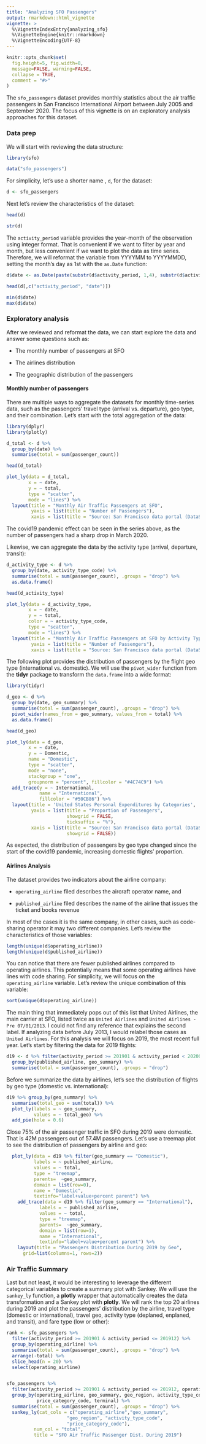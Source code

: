 ```yaml
---
title: "Analyzing SFO Passengers"
output: rmarkdown::html_vignette
vignette: >
  %\VignetteIndexEntry{analyzing_sfo}
  %\VignetteEngine{knitr::rmarkdown}
  %\VignetteEncoding{UTF-8}
---
```


```r
knitr::opts_chunk$set(
  fig.height=5, fig.width=8, 
  message=FALSE, warning=FALSE,
  collapse = TRUE,
  comment = "#>"
)
```

The `sfo_passengers` dataset provides monthly statistics about the air traffic passengers in San Francisco International Airport between July 2005 and September 2020. The focus of this vignette is on an exploratory analysis approaches for this dataset.

### Data prep

We will start with reviewing the data structure:

```r
library(sfo)

data("sfo_passengers")
```

For simplicity, let's use a shorter name , `d`, for the dataset:

```r

d <- sfo_passengers

```

Next let's review the characteristics of the dataset:

```r

head(d)

str(d)

```

The `activity_period` variable provides the year-month of the observation using integer format. That is convenient if we want to filter by year and month, but less convenient if we want to plot the data as time series. Therefore, we will reformat the variable from YYYYMM to YYYYMMDD, setting the month's day as 1st with the `as.Date` function:

```r
d$date <- as.Date(paste(substr(d$activity_period, 1,4), substr(d$activity_period, 5,6), "01", sep ="/"))

head(d[,c("activity_period", "date")])

min(d$date)
max(d$date)

```

### Exploratory analysis

After we reviewed and reformat the data, we can start explore the data and answer some questions such as:

-   The monthly number of passengers at SFO

-   The airlines distribution

-   The geographic distribution of the passengers

#### Monthly number of passengers

There are multiple ways to aggregate the datasets for monthly time-series data, such as the passengers' travel type (arrival vs. departure), geo type, and their combination. Let's start with the total aggregation of the data:


```r
library(dplyr)
library(plotly)

d_total <- d %>%
  group_by(date) %>%
  summarise(total = sum(passenger_count))

head(d_total)

plot_ly(data = d_total,
        x = ~ date,
        y = ~ total,
        type = "scatter",
        mode = "lines") %>%
  layout(title = "Monthly Air Traffic Passengers at SFO",
         yaxis = list(title = "Number of Passengers"),
         xaxis = list(title = "Source: San Francisco data portal (DataSF)"))

```

The covid19 pandemic effect can be seen in the series above, as the number of passengers had a sharp drop in March 2020.

Likewise, we can aggregate the data by the activity type (arrival, departure, transit):

```r

d_activity_type <- d %>%
  group_by(date, activity_type_code) %>%
  summarise(total = sum(passenger_count), .groups = "drop") %>%
  as.data.frame()

head(d_activity_type)

plot_ly(data = d_activity_type,
        x = ~ date,
        y = ~ total,
        color = ~ activity_type_code,
        type = "scatter",
        mode = "lines") %>%
  layout(title = "Monthly Air Traffic Passengers at SFO by Activity Type",
         yaxis = list(title = "Number of Passengers"),
         xaxis = list(title = "Source: San Francisco data portal (DataSF)"))

```

The following plot provides the distribution of passengers by the flight geo type (international vs. domestic). We will use the `pivot_wider` function from the **tidyr** package to transform the `data.frame` into a wide format:

```r
library(tidyr)

d_geo <- d %>%
  group_by(date, geo_summary) %>%
  summarise(total = sum(passenger_count), .groups = "drop") %>%
  pivot_wider(names_from = geo_summary, values_from = total) %>%
  as.data.frame()

head(d_geo)

plot_ly(data = d_geo, 
        x = ~ date, 
        y = ~ Domestic, 
        name = "Domestic", 
        type = "scatter", 
        mode = "none", 
        stackgroup = "one", 
        groupnorm = "percent", fillcolor = "#4C74C9") %>%
  add_trace(y = ~ International,
            name = "International",
            fillcolor = "#50CB86") %>%
  layout(title = 'United States Personal Expenditures by Categories',
         yaxis = list(title = "Proportion of Passengers", 
                      showgrid = FALSE,
                      ticksuffix = "%"),
         xaxis = list(title = "Source: San Francisco data portal (DataSF)",
                      showgrid = FALSE))


```

As expected, the distribution of passengers by geo type changed since the start of the covid19 pandemic, increasing domestic flights' proportion.

#### Airlines Analysis

The dataset provides two indicators about the airline company:

-   `operating_airline` filed describes the aircraft operator name, and

-   `published_airline` filed describes the name of the airline that issues the ticket and books revenue

In most of the cases it is the same company, in other cases, such as code-sharing operator it may two different companies. Let’s review the characteristics of those variables:

```r

length(unique(d$operating_airline))
length(unique(d$published_airline))
```

You can notice that there are fewer published airlines compared to operating airlines. This potentially means that some operating airlines have lines with code sharing. For simplicity, we will focus on the `operating_airline` variable. Let's review the unique combination of this variable:

```r
sort(unique(d$operating_airline))

```

The main thing that immediately pops out of this list that United Airlines, the main carrier at SFO, listed twice as `United Airlines` and `United Airlines - Pre 07/01/2013`. I could not find any reference that explains the second label. If analyzing data before July 2013, I would relabel those cases as `United Airlines`. For this analysis we will focus on 2019, the most recent full year. Let's start by filtering the data for 2019 flights:

```r

d19 <- d %>% filter(activity_period >= 201901 & activity_period < 202001) %>%
  group_by(published_airline, geo_summary) %>%
  summarise(total = sum(passenger_count), .groups = "drop")

```

Before we summarize the data by airlines, let's see the distribution of flights by geo type (domestic vs. international):

```r

d19 %>% group_by(geo_summary) %>%
  summarise(total_geo = sum(total)) %>%
  plot_ly(labels = ~ geo_summary,
          values = ~ total_geo) %>%
  add_pie(hole = 0.6)
```

Close 75% of the air passenger traffic in SFO during 2019 were domestic. That is 42M passengers out of 57.4M passengers. Let’s use a treemap plot to see the distribution of passengers by airline and geo:

```r
  plot_ly(data = d19 %>% filter(geo_summary == "Domestic"),
          labels = ~ published_airline, 
          values = ~ total,
          type = "treemap",
          parents=  ~geo_summary,
          domain = list(row=0),
          name = "Domestic",
          textinfo="label+value+percent parent") %>%
    add_trace(data = d19 %>% filter(geo_summary == "International"),
            labels = ~ published_airline, 
            values = ~ total,
            type = "treemap",
            parents=  ~geo_summary,
            domain = list(row=1),
            name = "International",
            textinfo="label+value+percent parent") %>%
    layout(title = "Passengers Distribution During 2019 by Geo",
      grid=list(columns=1, rows=2))
```

### Air Traffic Summary

Last but not least, it would be interesting to leverage the different categorical variables to create a summary plot with Sankey. We will use the `sankey_ly` function, a **plotly** wrapper that automatically creates the data transformation and a Sankey plot with **plotly**. We will rank the top 20 airlines during 2019 and plot the passengers' distribution by the airline, travel type (domestic or international), travel geo, activity type (deplaned, enplaned, and transit), and fare type (low or other):

```r
rank <- sfo_passengers %>%
  filter(activity_period >= 201901 & activity_period <= 201912) %>%
  group_by(operating_airline) %>%
  summarise(total = sum(passenger_count), .groups = "drop") %>%
  arrange(-total) %>%
  slice_head(n = 20) %>%
  select(operating_airline)


sfo_passengers %>%
  filter(activity_period >= 201901 & activity_period <= 201912, operating_airline %in% rank$operating_airline) %>%
  group_by(operating_airline, geo_summary, geo_region, activity_type_code, 
           price_category_code, terminal) %>%
  summarise(total = sum(passenger_count), .groups = "drop") %>%
  sankey_ly(cat_cols = c("operating_airline","geo_summary",
                      "geo_region", "activity_type_code",
                      "price_category_code"),
          num_col = "total",
          title = "SFO Air Traffic Passenger Dist. During 2019")
```


